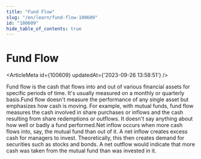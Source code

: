 ```yaml
---
title: "Fund Flow"
slug: "/en/learn/fund-flow-100609"
id: "100609"
hide_table_of_contents: true
---
```



# Fund Flow

<ArticleMeta id={100609} updatedAt={'2023-09-26 13:58:51'} />
<div className='border-solid border-b border-t-0 my-4 border-[var(--ifm-color-gray-300)]' />

Fund flow is the cash that flows into and out of various financial assets for specific periods of time. It's usually measured on a monthly or quarterly basis.Fund flow doesn't measure the performance of any single asset but emphasizes how cash is moving. For example, with mutual funds, fund flow measures the cash involved in share purchases or inflows and the cash resulting from share redemptions or outflows. It doesn't say anything about how well or badly a fund performed.Net inflow occurs when more cash flows into, say, the mutual fund than out of it. A net inflow creates excess cash for managers to invest. Theoretically, this then creates demand for securities such as stocks and bonds. A net outflow would indicate that more cash was taken from the mutual fund than was invested in it.
